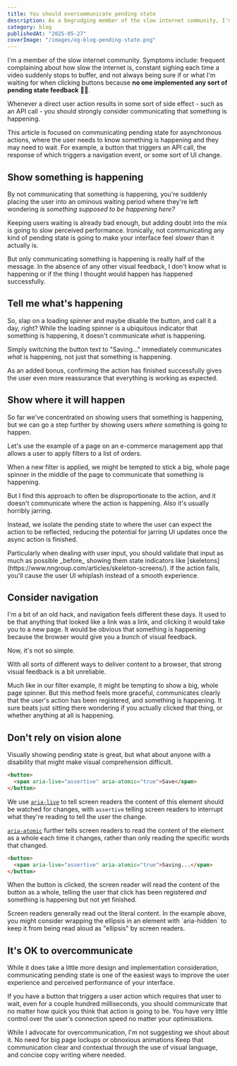 ```yaml
---
title: You should overcommunicate pending state
description: As a begrudging member of the slow internet community, I'm appreciating the communication of pending state in interfaces now more than ever.
category: blog
publishedAt: "2025-05-27"
coverImage: "/images/og-blog-pending-state.png"
---
```



I'm a member of the slow internet community. Symptoms include: frequent complaining about how slow the internet is, constant sighing each time a video suddenly stops to buffer, and not always being sure if or what I'm waiting for when clicking buttons because **no one implemented any sort of pending state feedback** 😮‍💨.

<Example
  name="pending-state-no-feedback"
  caption="Lack of interface feedback can leave users wondering, eventually leading to worry or frustration."
  client:load
/>

Whenever a direct user action results in some sort of side effect - such as an API call - you should strongly consider communicating that something is happening.

<Callout type="note" title="A slight caveat">
  This article is focused on communicating pending state for asynchronous
  actions, where the user needs to know something is happening and they may need
  to wait. For example, a button that triggers an API call, the response of
  which triggers a navigation event, or some sort of UI change.
</Callout>

## Show something is happening

By not communicating that something is happening, you're suddenly placing the user into an ominous waiting period where they're left wondering _is something supposed to be happening here?_

Keeping users waiting is already bad enough, but adding doubt into the mix is going to slow perceived performance. Ironically, not communicating any kind of pending state is going to make your interface feel _slower_ than it actually is.

<Example
  name="pending-state-with-feedback"
  caption="Adding a loading spinner and disabling the button tells me something is happening and I should wait."
  client:visible
/>

But only communicating something is happening is really half of the message. In the absence of any other visual feedback, I don't know what is happening or if the thing I thought would happen has happened successfully.

## Tell me what's happening

So, slap on a loading spinner and maybe disable the button, and call it a day, right? While the loading spinner is a ubiquitous indicator that something is happening, it doesn't communicate _what_ is happening.

<Example
  name="pending-state-with-context"
  caption="Updating labels to indicate what is happening is a simple way to communicate more context."
  client:visible
/>

Simply switching the button text to "Saving..." immediately communicates _what_ is happening, not just that something is happening.

As an added bonus, confirming the action has finished successfully gives the user even more reassurance that everything is working as expected.

## Show where it will happen

So far we've concentrated on showing users that something is happening, but we can go a step further by showing users _where_ something is going to happen.

Let's use the example of a page on an e-commerce management app that allows a user to apply filters to a list of orders.

When a new filter is applied, we might be tempted to stick a big, whole page spinner in the middle of the page to communicate that something is happening.

But I find this approach to often be disproportionate to the action, and it doesn't communicate where the action is happening. Also it's usually horribly jarring.

<Example
  name="pending-state-apply-filters"
  caption="Showing where the user can expect their action to be reflected reduces the potential for jarring UI updates."
  client:visible
/>

Instead, we isolate the pending state to where the user can expect the action to be reflected, reducing the potential for jarring UI updates once the async action is finished.

<Callout type="tip" title="Validate before you communicate">
  Particularly when dealing with user input, you should validate that input as
  much as possible _before_ showing them state indicators like
  [skeletons](https://www.nngroup.com/articles/skeleton-screens/). If the action
  fails, you'll cause the user UI whiplash instead of a smooth experience.
</Callout>

## Consider navigation

I'm a bit of an old hack, and navigation feels different these days. It used to be that anything that looked like a link was a link, and clicking it would take you to a new page. It would be obvious that something is happening because the browser would give you a bunch of visual feedback.

Now, it's not so simple.

With all sorts of different ways to deliver content to a browser, that strong visual feedback is a bit unreliable.

<Example
  name="pending-state-navigation"
  caption="Consider combining the above with prefetching and caching to further increase perceived performance."
  client:visible
/>

Much like in our filter example, it might be tempting to show a big, whole page spinner. But this method feels more graceful, communicates clearly that the user's action has been registered, and something is happening. It sure beats just sitting there wondering if you actually clicked that thing, or whether anything at all is happening.

## Don't rely on vision alone

Visually showing pending state is great, but what about anyone with a disability that might make visual comprehension difficult.

```html
<button>
  <span aria-live="assertive" aria-atomic="true">Save</span>
</button>
```

We use [`aria-live`](https://developer.mozilla.org/en-US/docs/Web/Accessibility/ARIA/Reference/Attributes/aria-live) to tell screen readers the content of this element should be watched for changes, with `assertive` telling screen readers to interrupt what they're reading to tell the user the change.

[`aria-atomic`](https://developer.mozilla.org/en-US/docs/Web/Accessibility/ARIA/Reference/Attributes/aria-atomic) further tells screen readers to read the content of the element as a whole each time it changes, rather than only reading the specific words that changed.

```html
<button>
  <span aria-live="assertive" aria-atomic="true">Saving...</span>
</button>
```

When the button is clicked, the screen reader will read the content of the button as a whole, telling the user that click has been registered _and_ something is happening but not yet finished.

<Callout type="tip" title="Be a considerate screen reader copy writer">
  Screen readers generally read out the literal content. In the example above,
  you might consider wrapping the ellipsis in an element with `aria-hidden` to
  keep it from being read aloud as "ellipsis" by screen readers.
</Callout>

## It's OK to overcommunicate

While it does take a little more design and implementation consideration, communicating pending state is one of the easiest ways to improve the user experience and perceived performance of your interface.

If you have a button that triggers a user action which requires that user to wait, even for a couple hundred milliseconds, you should communicate that no matter how quick you think that action is going to be. You have very little control over the user's connection speed no matter your optimisations.

While I advocate for overcommunication, I'm not suggesting we shout about it. No need for big page lockups or obnoxious animations Keep that communication clear and contextual through the use of visual language, and concise copy writing where needed.
